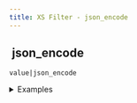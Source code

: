```yaml
---
title: XS Filter - json_encode
---
```


## <img src="../assets/docuBadge (11).png" alt="" data-size="line"> json\_encode <a href="#xs-json_encode" id="xs-json_encode"></a>

`value|json_encode`

<details>

<summary>Examples</summary>

```javascript
"{\"name\":\"John\"}"|json_encode    // Returns {"name":"John"}
"[1,2,3]"|json_encode                // Returns [1,2,3]
```

</details>
